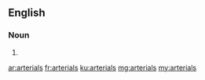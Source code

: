 ==English==

===Noun===
{{head|en|plural}}

# {{plural of|arterial|lang=en}}

[[ar:arterials]]
[[fr:arterials]]
[[ku:arterials]]
[[mg:arterials]]
[[my:arterials]]